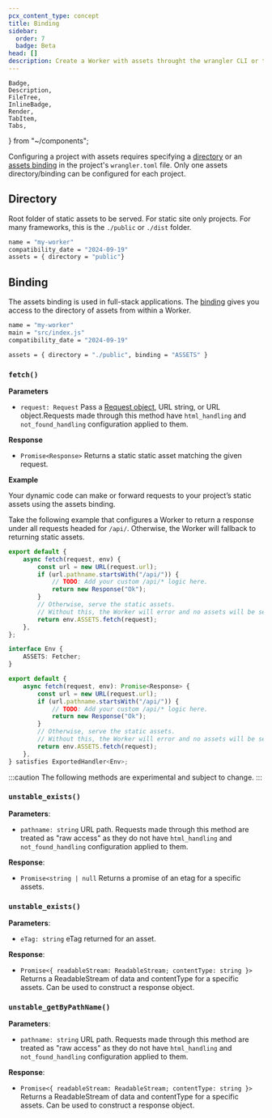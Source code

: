 ```yaml
---
pcx_content_type: concept
title: Binding
sidebar:
  order: 7
  badge: Beta
head: []
description: Create a Worker with assets throught the wrangler CLI or through a Git integration.
---
```


	Badge,
	Description,
	FileTree,
	InlineBadge,
	Render,
	TabItem,
	Tabs,
} from "~/components";

Configuring a project with assets requires specifying a [directory](/workers/configuration/assets/#directory) or an [assets binding](/workers/configuration/assets/#binding) in the project's `wrangler.toml` file. Only one assets directory/binding can be configured for each project.

## Directory

Root folder of static assets to be served. For static site only projects. For many frameworks, this is the `./public` or `./dist` folder.

```sh title="wrangler.toml"
name = "my-worker"
compatibility_date = "2024-09-19"
assets = { directory = "public"}
```

## Binding

The assets binding is used in full-stack applications. The [binding](/workers/runtime-apis/bindings) gives you access to the directory of assets from within a Worker.

```sh title="wrangler.toml"
name = "my-worker"
main = "src/index.js"
compatibility_date = "2024-09-19"

assets = { directory = "./public", binding = "ASSETS" }
```

### `fetch()`

**Parameters**

- `request: Request` Pass a [Request object](/workers/runtime-apis/request/), URL string, or URL object.Requests made through this method have `html_handling` and `not_found_handling` configuration applied to them.

**Response**

- `Promise<Response>` Returns a static static asset matching the given request.

**Example**

Your dynamic code can make or forward requests to your project’s static assets using the assets binding.

Take the following example that configures a Worker to return a response under all requests headed for `/api/`. Otherwise, the Worker will fallback to returning static assets.

<Tabs> <TabItem label="JavaScript" icon="seti:javascript">

```js
export default {
	async fetch(request, env) {
		const url = new URL(request.url);
		if (url.pathname.startsWith("/api/")) {
			// TODO: Add your custom /api/* logic here.
			return new Response("Ok");
		}
		// Otherwise, serve the static assets.
		// Without this, the Worker will error and no assets will be served.
		return env.ASSETS.fetch(request);
	},
};
```

</TabItem> <TabItem label="TypeScript" icon="seti:typescript">

```ts
interface Env {
	ASSETS: Fetcher;
}

export default {
	async fetch(request, env): Promise<Response> {
		const url = new URL(request.url);
		if (url.pathname.startsWith("/api/")) {
			// TODO: Add your custom /api/* logic here.
			return new Response("Ok");
		}
		// Otherwise, serve the static assets.
		// Without this, the Worker will error and no assets will be served.
		return env.ASSETS.fetch(request);
	},
} satisfies ExportedHandler<Env>;
```

</TabItem> </Tabs>

:::caution
The following methods are experimental and subject to change.
:::

### `unstable_exists()`

**Parameters**:

- `pathname: string` URL path. Requests made through this method are treated as "raw access" as they do not have `html_handling` and `not_found_handling` configuration applied to them.

**Response**:

- `Promise<string | null` Returns a promise of an etag for a specific assets.

### `unstable_exists()`

**Parameters**:

- `eTag: string` eTag returned for an asset.

**Response**:

- `Promise<{ readableStream: ReadableStream; contentType: string }>` Returns a ReadableStream of data and contentType for a specific assets. Can be used to construct a response object.

### `unstable_getByPathName()`

**Parameters**:

- `pathname: string` URL path. Requests made through this method are treated as "raw access" as they do not have `html_handling` and `not_found_handling` configuration applied to them.

**Response**:

- `Promise<{ readableStream: ReadableStream; contentType: string }>` Returns a ReadableStream of data and contentType for a specific assets. Can be used to construct a response object.
